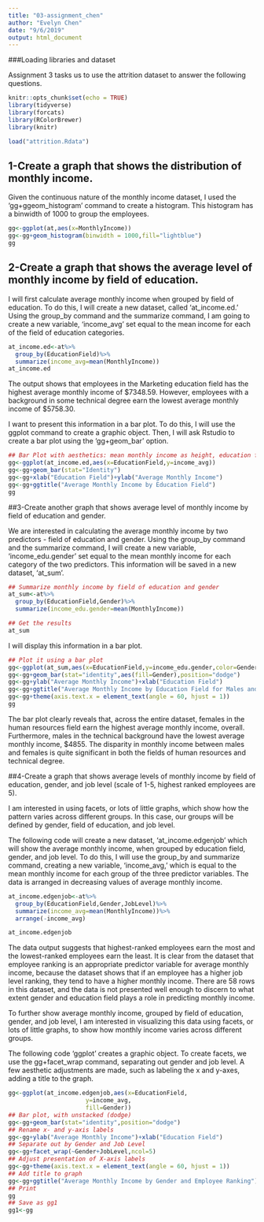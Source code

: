 ```yaml
---
title: "03-assignment_chen"
author: "Evelyn Chen"
date: "9/6/2019"
output: html_document
---
```


###Loading libraries and dataset

Assignment 3 tasks us to use the attrition dataset to answer the following questions.

```r
knitr::opts_chunk$set(echo = TRUE)
library(tidyverse)
library(forcats)
library(RColorBrewer)
library(knitr)
```

```r
load("attrition.Rdata")
```

## 1-Create a graph that shows the distribution of monthly income.

Given the continuous nature of the monthly income dataset, I used the 'gg+ggeom_histogram' command to create a histogram. This histogram has a binwidth of 1000 to group the employees.

```r
gg<-ggplot(at,aes(x=MonthlyIncome))
gg<-gg+geom_histogram(binwidth = 1000,fill="lightblue")
gg
```

## 2-Create a graph that shows the average level of monthly income by field of education.

I will first calculate average monthly income when grouped by field of education. To do this, I will create a new dataset, called 'at_income.ed.' Using the group_by command and the summarize command, I am going to create a new variable, 'income_avg' set equal to the mean income for each of the field of education categories. 

```r

at_income.ed<-at%>%
  group_by(EducationField)%>%
  summarize(income_avg=mean(MonthlyIncome))
at_income.ed
```

The output shows that employees in the Marketing education field has the highest average monthly income of $7348.59. However, employees with a background in some technical degree earn the lowest average monthly income of $5758.30. 

I want to present this information in a bar plot. To do this, I will use the ggplot command to create a graphic object. Then, I will ask Rstudio to create a bar plot using the 'gg+geom_bar' option.


```r
## Bar Plot with aesthetics: mean monthly income as height, education field l as category
gg<-ggplot(at_income.ed,aes(x=EducationField,y=income_avg))
gg<-gg+geom_bar(stat="Identity")
gg<-gg+xlab("Education Field")+ylab("Average Monthly Income")
gg<-gg+ggtitle("Average Monthly Income by Education Field")
gg
```

##3-Create another graph that shows average level of monthly income by field of education and gender.

We are interested in calculating the average monthly income by two predictors - field of education and gender. Using the group_by command and the summarize command, I will create a new variable, 'income_edu.gender' set equal to the mean monthly income for each category of the two predictors. This information will be saved in a new dataset, 'at_sum'.

```r
## Summarize monthly income by field of education and gender
at_sum<-at%>%
  group_by(EducationField,Gender)%>%
  summarize(income_edu.gender=mean(MonthlyIncome))

## Get the results
at_sum
```

I will display this information in a bar plot.
```r
## Plot it using a bar plot
gg<-ggplot(at_sum,aes(x=EducationField,y=income_edu.gender,color=Gender))
gg<-gg+geom_bar(stat="identity",aes(fill=Gender),position="dodge")
gg<-gg+ylab("Average Monthly Income")+xlab("Education Field")
gg<-gg+ggtitle("Average Monthly Income by Education Field for Males and Females")
gg<-gg+theme(axis.text.x = element_text(angle = 60, hjust = 1))
gg
```

The bar plot clearly reveals that, across the entire dataset, females in the human resources field earn the highest average monthly income, overall. Furthermore, males in the technical background have the lowest average monthly income, $4855. The disparity in monthly income between males and females is quite significant in both the fields of human resources and technical degree.

##4-Create a graph that shows average levels of monthly income by field of education, gender, and job level (scale of 1-5, highest ranked employees are 5).

I am interested in using facets, or lots of little graphs, which show how the pattern varies across different groups. In this case, our groups will be defined by gender, field of education, and job level. 

The following code will create a new dataset, 'at_income.edgenjob' which will show the average monthly income, when grouped by education field, gender, and job level. To do this, I will use the group_by and summarize command, creating a new variable, 'income_avg,' which is equal to the mean monthly income for each group of the three predictor variables. The data is arranged in decreasing values of average monthly income. 
```r

at_income.edgenjob<-at%>%
  group_by(EducationField,Gender,JobLevel)%>%
  summarize(income_avg=mean(MonthlyIncome))%>%
  arrange(-income_avg)

at_income.edgenjob
```

The data output suggests that highest-ranked employees earn the most and the lowest-ranked employees earn the least. It is clear from the dataset that employee ranking is an appropriate predictor variable for average monthly income, because the dataset shows that if an employee has a higher job level ranking, they tend to have a higher monthly income. There are 58 rows in this dataset, and the data is not presented well enough to discern to what extent gender and education field plays a role in predicting monthly income. 

To further show average monthly income, grouped by field of education, gender, and job level, I am interested in visualizing this data using facets, or lots of little graphs, to show how monthly income varies across different groups.

The following code 'ggplot' creates a graphic object. To create facets, we use the gg+facet_wrap command, separating out gender and job level. A few aesthetic adjustments are made, such as labeling the x and y-axes, adding a title to the graph.

```r
gg<-ggplot(at_income.edgenjob,aes(x=EducationField,
                      y=income_avg,
                      fill=Gender))
## Bar plot, with unstacked (dodge)
gg<-gg+geom_bar(stat="identity",position="dodge")
## Rename x- and y-axis labels
gg<-gg+ylab("Average Monthly Income")+xlab("Education Field")
## Separate out by Gender and Job Level
gg<-gg+facet_wrap(~Gender+JobLevel,ncol=5)
## Adjust presentation of X-axis labels
gg<-gg+theme(axis.text.x = element_text(angle = 60, hjust = 1))
## Add title to graph
gg<-gg+ggtitle("Average Monthly Income by Gender and Employee Ranking")
## Print
gg
## Save as gg1
gg1<-gg
```
